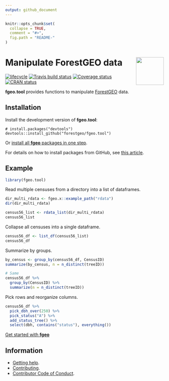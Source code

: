 ```yaml
---
output: github_document
---
```


<!-- README.md is generated from README.Rmd. Please edit that file -->

```r
knitr::opts_chunk$set(
  collapse = TRUE,
  comment = "#>",
  fig.path = "README-"
)
```

# <img src="https://i.imgur.com/vTLlhbp.png" align="right" height=88 /> Manipulate ForestGEO data

[![lifecycle](https://img.shields.io/badge/lifecycle-experimental-orange.svg)](https://www.tidyverse.org/lifecycle/#experimental)
[![Travis build status](https://travis-ci.org/forestgeo/fgeo.tool.svg?branch=master)](https://travis-ci.org/forestgeo/fgeo.tool)
[![Coverage status](https://coveralls.io/repos/github/forestgeo/fgeo.tool/badge.svg)](https://coveralls.io/r/forestgeo/fgeo.tool?branch=master)
[![CRAN status](https://www.r-pkg.org/badges/version/fgeo.tool)](https://cran.r-project.org/package=fgeo.tool)  

__fgeo.tool__ provides functions to manipulate [ForestGEO](http://www.forestgeo.si.edu/) data.

## Installation

Install the development version of **fgeo.tool**:

```
# install.packages("devtools")
devtools::install_github("forestgeo/fgeo.tool")
```

Or [install all **fgeo** packages in one step](https://forestgeo.github.io/fgeo/index.html#installation).

For details on how to install packages from GitHub, see [this article](https://goo.gl/dQKEeg).

## Example

```r
library(fgeo.tool)
```

Read multiple censuses from a directory into a list of dataframes.

```r
dir_multi_rdata <- fgeo.x::example_path("rdata")
dir(dir_multi_rdata)

census56_list <- rdata_list(dir_multi_rdata)
census56_list
```

Collapse all censuses into a single dataframe.

```r
census56_df <- list_df(census56_list)
census56_df
```

Summarize by groups.

```r
by_census <- group_by(census56_df, CensusID)
summarize(by_census, n = n_distinct(treeID))

# Same
census56_df %>% 
  group_by(CensusID) %>% 
  summarize(n = n_distinct(treeID))
```

Pick rows and reorganize columns.

```r
census56_df %>% 
  pick_dbh_over(250) %>% 
  pick_status("A") %>%
  add_status_tree() %>% 
  select(dbh, contains("status"), everything())
```

[Get started with __fgeo__](https://forestgeo.github.io/fgeo/articles/fgeo.html)

## Information

* [Getting help](SUPPORT.md).
* [Contributing](CONTRIBUTING.md).
* [Contributor Code of Conduct](CODE_OF_CONDUCT.md).


